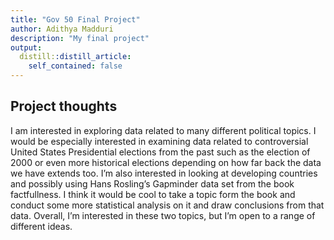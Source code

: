 ```yaml
---
title: "Gov 50 Final Project"
author: Adithya Madduri
description: "My final project"
output:
  distill::distill_article:
    self_contained: false
---
```




## Project thoughts

I am interested in exploring data related to many different political topics. I would be especially interested in examining data related to controversial United States Presidential elections from the past such as the election of 2000 or even more historical elections depending on how far back the data we have extends too. I'm also interested in looking at developing countries and possibly using Hans Rosling's Gapminder data set from the book factfullness. I think it would be cool to take a topic form the book and conduct some more statistical analysis on it and draw conclusions from that data. Overall, I'm interested in these two topics, but I'm open to a range of different ideas.